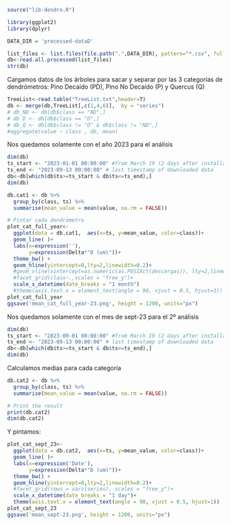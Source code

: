 
```r
source("lib-dendro.R")

library(ggplot2)
library(dplyr)

DATA_DIR = 'processed-dataD'
```

```r
list_files <- list.files(file.path(".",DATA_DIR), pattern="*.csv", full.names=TRUE)
db<-read.all.processed(list_files)
str(db)
```
Cargamos datos de los árboles para sacar y separar por las 3 categorías de dendrómetros: Pino Decaído (PD), Pino No Decaído (P) y Quercus (Q)
```r
TreeList<-read.table("TreeList.txt",header=T)
db <- merge(db,TreeList[,c(1,4,6)],  by = "series") 
# db_ND <- db[db$class == "ND",]
# db_D <- db[db$class == "D",]
# db_Q <- db[db$class != "D" & db$class != "ND",]
#aggregate(value ~ class , db, mean)
```

Nos quedamos solamente con el año 2023 para el análisis
```r
dim(db)
ts_start <- "2023-01-01 00:00:00" #from March 19 (2 days after installation)
ts_end <- "2023-09-13 00:00:00" # last timestamp of downloaded data
db<-db[which(db$ts>=ts_start & db$ts<=ts_end),] 
dim(db)
```


```r
db.cat1 <- db %>%
  group_by(class, ts) %>%
  summarise(mean_value = mean(value, na.rm = FALSE))

```


```r
# Pintar cada dendrómetro
plot_cat_full_year<-
  ggplot(data = db.cat1,  aes(x=ts, y=mean_value, color=class))+
  geom_line( )+
  labs(x=expression(''),
       y=expression(Delta*"D (um)"))+
  theme_bw() +
  geom_hline(yintercept=0,lty=2,linewidth=0.2)+
  #geom_vline(xintercept=as.numeric(as.POSIXct(descargas)), lty=2,linewidth=0.2)+
  #facet_grid(class~.,scales = "free_y")+
  scale_x_datetime(date_breaks = "1 month")
  #theme(axis.text.x = element_text(angle = 90, vjust = 0.5, hjust=1))
plot_cat_full_year
ggsave('mean_cat_full_year-23.png', height = 1200, units="px")
```

Nos quedamos solamente con el mes de sept-23 para el 2º análisis
```r
dim(db)
ts_start <- "2023-09-01 00:00:00" #from March 19 (2 days after installation)
ts_end <- "2023-09-13 00:00:00" # last timestamp of downloaded data
db<-db[which(db$ts>=ts_start & db$ts<=ts_end),] 
dim(db)
```

Calculamos medias para cada categoría
```r
db.cat2 <- db %>%
  group_by(class, ts) %>%
  summarise(mean_value = mean(value, na.rm = FALSE))

# Print the result
print(db.cat2)
dim(db.cat2)
```


Y pintamos:

```r
plot_cat_sept_23<-
  ggplot(data = db.cat2,  aes(x=ts, y=mean_value, color=class))+
  geom_line( )+
  labs(x=expression('Date'),
       y=expression(Delta*"D (um)"))+
  theme_bw() +
  geom_hline(yintercept=0,lty=2,linewidth=0.2)+
  #facet_grid(rows = vars(series), scales = "free_y")+
  scale_x_datetime(date_breaks = "1 day")+
  theme(axis.text.x = element_text(angle = 90, vjust = 0.5, hjust=1))
plot_cat_sept_23
ggsave('mean_sept-23.png', height = 1200, units="px")
```
